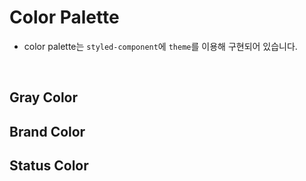 
<Meta title="Foundation/Color" />

# Color Palette

- color palette는 `styled-component`에 `theme`를 이용해 구현되어 있습니다.

<br />

## Gray Color

<ColorPalette>
	<ColorItem
		title="Gray"
		subtitle="Gray color"
		colors={{
			'50': color.gray[50],
			'100': color.gray[100],
			'200': color.gray[200],
			'300': color.gray[300],
			'400': color.gray[400],
			'500': color.gray[500],
			'600': color.gray[600],
			'700': color.gray[700],
			'800': color.gray[800],
			'900': color.gray[900]
		}}
	/>
	<ColorItem
		title="White And Black"
		subtitle="White & Black color"
		colors={{
			white: color.white,
			black: color.black
		}}
	/>
</ColorPalette>

## Brand Color

<ColorPalette>
	<ColorItem
		title="Primary"
		subtitle="Primary color"
		colors={{
			'50': color.primary[50],
			'100': color.primary[100],
			'200': color.primary[200],
			'300': color.primary[300],
			'400': color.primary[400],
			'500': color.primary[500],
			'600': color.primary[600],
			'700': color.primary[700],
			'800': color.primary[800],
			'900': color.primary[900]
		}}
	/>
	<ColorItem
		title="Secondary"
		subtitle="Secondary color"
		colors={{
			'50': color.secondary[50],
			'100': color.secondary[100],
			'200': color.secondary[200],
			'300': color.secondary[300],
			'400': color.secondary[400],
			'500': color.secondary[500],
			'600': color.secondary[600],
			'700': color.secondary[700],
			'800': color.secondary[800],
			'900': color.secondary[900]
		}}
	/>
</ColorPalette>

## Status Color

<ColorPalette>
	<ColorItem
		title="Info"
		subtitle="Info color"
		colors={{
			'50': color.info[50],
			'100': color.info[100],
			'200': color.info[200],
			'300': color.info[300],
			'400': color.info[400],
			'500': color.info[500],
			'600': color.info[600],
			'700': color.info[700],
			'800': color.info[800],
			'900': color.info[900]
		}}
	/>
	<ColorItem
		title="Error"
		subtitle="Error color"
		colors={{
			'50': color.error[50],
			'100': color.error[100],
			'200': color.error[200],
			'300': color.error[300],
			'400': color.error[400],
			'500': color.error[500],
			'600': color.error[600],
			'700': color.error[700],
			'800': color.error[800],
			'900': color.error[900]
		}}
	/>
	<ColorItem
		title="Warning"
		subtitle="Warning color"
		colors={{
			'50': color.warning[50],
			'100': color.warning[100],
			'200': color.warning[200],
			'300': color.warning[300],
			'400': color.warning[400],
			'500': color.warning[500],
			'600': color.warning[600],
			'700': color.warning[700],
			'800': color.warning[800],
			'900': color.warning[900]
		}}
	/>
	<ColorItem
		title="Success"
		subtitle="Success color"
		colors={{
			'50': color.success[50],
			'100': color.success[100],
			'200': color.success[200],
			'300': color.success[300],
			'400': color.success[400],
			'500': color.success[500],
			'600': color.success[600],
			'700': color.success[700],
			'800': color.success[800],
			'900': color.success[900]
		}}
	/>
</ColorPalette>
